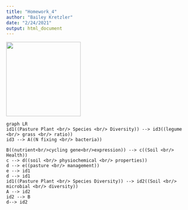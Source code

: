 ```yaml
---
title: "Homework_4"
author: "Bailey Kretzler"
date: "2/24/2021"
output: html_document
---
```






<img src="flowchart_CB.jpg" width = "200" height ="200" />



```mermaid

graph LR
id1((Pasture Plant <br/> Species <br/> Diversity)) --> id3((legume <br/> grass <br/> ratio))
id3 --> A((N fixing <br/> bacteria))

B((nutrient<br/>cycling gene<br/>expression)) --> c((Soil <br/> Health))
c --> d((soil <br/> physiochemical <br/> properties))
d --> e((pasture <br/> management))
e --> id1
d --> id1
id1((Pasture Plant <br/> Species Diversity)) --> id2((Soil <br/> microbial <br/> diversity))
A --> id2
id2 --> B
d--> id2


```

